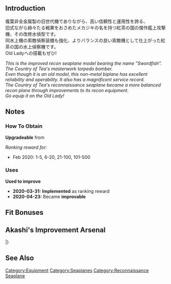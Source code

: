 {{EquipmentInfo}}

==Introduction==
複葉非全金属製の旧世代機でありながら、高い信頼性と運用性を誇る、<br>
旧式ながら赫々たる戦果をおさめたメカジキの名を持つ紅茶の国の傑作艦上攻撃機、その改修水偵型です。<br>
同水上機の索敵偵察装備も強化、よりバランスの良い索敵機として仕上がった紅茶の国の水上偵察機です。<br>
Old Ladyへの搭載もぜひ!

''This is the improved recon seaplane model bearing the name "Swordfish". The Country of Tea's masterwork torpedo bomber.''<br>
''Even though it is an old model, this non-metal biplane has excellent reliability and operability. It also has a magnificent service record.''<br>
''The Country of Tea's reconnaissance seaplane became a more balanced recon plane through improvements to its recon equipment.''<br>
''Go equip it on the Old Lady!''

==Notes==
<div class="mw-collapsible"><h3>How To Obtain</h3>
<div class="mw-collapsible-content">
'''Upgradeable''' from {{Equipment/Link|Swordfish (Seaplane Model)}}

''Ranking reward for:''
* Feb 2020: 1-5, 6-20, 21-100, 101-500

</div></div>

<div class="mw-collapsible"><h3>Uses</h3>
<div class="mw-collapsible-content">
'''Used to improve''' {{Equipment/Link|S9 Osprey}}

</div></div>


<div class="mw-collapsible><h3>Updates History</h3>
<div class="mw-collapsible-content>
* '''2020-03-31:''' '''Implemented''' as ranking reward
* '''2020-04-23:''' Became '''improvable'''
</div></div>

==Fit Bonuses==
{{:Swordfish Mk.II Kai (Reconnaissance Seaplane Model)/Bonuses}}
{{:Equipment Bonuses/Reconnaissance Seaplanes}}

== Akashi's Improvement Arsenal ==
{{AkashiWorkshop}}
{{AkashiWorkshopLine
| Name = {{PAGENAME}}
| ItemType = Seaplane
| Fuel = 110
| Ammo = 30
| Steel = 0
| Baux = 290
|Mats0-5 = 5/6
|Mats6-9 = 7/10
|Mats10 = -
|Screws0-5 = 3/4
|Screws6-9 = 5/7
|Screws10 = -
|EquipConsume0-5 = 1x{{Seaplane|Type 0 Recon Seaplane}}
|EquipConsume6-9 = 1x{{YellowPlane|Saiun}}
|EquipConsume10 = -
| Sun = CT<br>&nbsp;<br>&nbsp;
| Thu = CT<br>K<br>W
| Fri = CT<br>K<br>W
| Sat = CT<br>K<br>W
| 2ndShip = [[Commandant Teste]]<br>[[Kamoi]]<br>[[Warspite]]
| Notes =
}}
|}

==See Also==
{{Equipmentlist}}
[[Category:Equipment]]
[[Category:Seaplanes]]
[[Category:Reconnaissance Seaplane]]